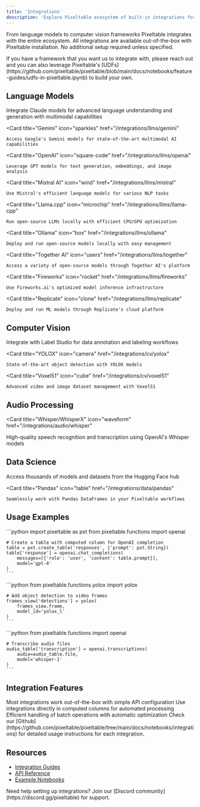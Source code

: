 ```yaml
---
title: 'Integrations'
description: 'Explore Pixeltable ecosystem of built-in integrations for AI/ML workflows'
---
```


From language models to computer vision frameworks Pixeltable integrates with the entire ecosystem. All integrations are available out-of-the-box with Pixeltable installation. No additional setup required unless specified.

<Note>
If you have a framework that you want us to integrate with, please reach out and you can also leverage Pixeltable's [UDFs](https://github.com/pixeltable/pixeltable/blob/main/docs/notebooks/feature-guides/udfs-in-pixeltable.ipynb) to build your own.
</Note>

## Language Models

<CardGroup cols={3}>
  <Card
    title="Anthropic Claude"
    icon="brain"
    href="/integrations/llms/anthropic"
  >
    Integrate Claude models for advanced language understanding and generation with multimodal capabilities
  </Card>

  <Card
    title="Gemini"
    icon="sparkles"
    href="/integrations/llms/gemini"
  >
    Access Google's Gemini models for state-of-the-art multimodal AI capabilities
  </Card>

  <Card
    title="OpenAI"
    icon="square-code"
    href="/integrations/llms/openai"
  >
    Leverage GPT models for text generation, embeddings, and image analysis
  </Card>

  <Card
    title="Mistral AI"
    icon="wind"
    href="/integrations/llms/mistral"
  >
    Use Mistral's efficient language models for various NLP tasks
  </Card>

  <Card
    title="Llama.cpp"
    icon="microchip"
    href="/integrations/llms/llama-cpp"
  >
    Run open-source LLMs locally with efficient CPU/GPU optimization
  </Card>

  <Card
    title="Ollama"
    icon="box"
    href="/integrations/llms/ollama"
  >
    Deploy and run open-source models locally with easy management
  </Card>

  <Card
    title="Together AI"
    icon="users"
    href="/integrations/llms/together"
  >
    Access a variety of open-source models through Together AI's platform
  </Card>

  <Card
    title="Fireworks"
    icon="rocket"
    href="/integrations/llms/fireworks"
  >
    Use Fireworks.ai's optimized model inference infrastructure
  </Card>

  <Card
    title="Replicate"
    icon="clone"
    href="/integrations/llms/replicate"
  >
    Deploy and run ML models through Replicate's cloud platform
  </Card>
</CardGroup>

## Computer Vision

<CardGroup cols={3}>
  <Card
    title="Label Studio"
    icon="tags"
    href="/integrations/cv/label-studio"
  >
    Integrate with Label Studio for data annotation and labeling workflows
  </Card>

  <Card
    title="YOLOX"
    icon="camera"
    href="/integrations/cv/yolox"
  >
    State-of-the-art object detection with YOLOX models
  </Card>

  <Card
    title="Voxel51"
    icon="cube"
    href="/integrations/cv/voxel51"
  >
    Advanced video and image dataset management with Voxel51
  </Card>
</CardGroup>

## Audio Processing

<Card
  title="Whisper/WhisperX"
  icon="waveform"
  href="/integrations/audio/whisper"
>
  High-quality speech recognition and transcription using OpenAI's Whisper models
</Card>

## Data Science

<CardGroup cols={2}>
  <Card
    title="Hugging Face"
    icon="face-smile"
    href="/integrations/data/huggingface"
  >
    Access thousands of models and datasets from the Hugging Face hub
  </Card>

  <Card
    title="Pandas"
    icon="table"
    href="/integrations/data/pandas"
  >
    Seamlessly work with Pandas DataFrames in your Pixeltable workflows
  </Card>
</CardGroup>

## Usage Examples

<AccordionGroup>
  <Accordion title="LLM Integration">
    ```python
    import pixeltable as pxt
    from pixeltable.functions import openai

    # Create a table with computed column for OpenAI completion
    table = pxt.create_table('responses', {'prompt': pxt.String})
    table['response'] = openai.chat_completions(
        messages=[{'role': 'user', 'content': table.prompt}],
        model='gpt-4'
    )
    ```
  </Accordion>

  <Accordion title="Computer Vision">
    ```python
    from pixeltable.functions.yolox import yolox
    
    # Add object detection to video frames
    frames_view['detections'] = yolox(
        frames_view.frame,
        model_id='yolox_l'
    )
    ```
  </Accordion>

  <Accordion title="Audio Processing">
    ```python
    from pixeltable.functions import openai
    
    # Transcribe audio files
    audio_table['transcription'] = openai.transcriptions(
        audio=audio_table.file,
        model='whisper-1'
    )
    ```
  </Accordion>
</AccordionGroup>

## Integration Features

<Steps>
  <Step title="Easy Setup">
    Most integrations work out-of-the-box with simple API configuration
  </Step>
  
  <Step title="Computed Columns">
    Use integrations directly in computed columns for automated processing
  </Step>
  
  <Step title="Batch Processing">
    Efficient handling of batch operations with automatic optimization
  </Step>
</Steps>

<Tip>
  Check our [Github](https://github.com/pixeltable/pixeltable/tree/main/docs/notebooks/integrations) for detailed usage instructions for each integration.
</Tip>

## Resources

- [Integration Guides](/guides/integrations)
- [API Reference](/api-reference/integrations)
- [Example Notebooks](https://github.com/pixeltable/pixeltable/tree/main/examples)

<Note>
Need help setting up integrations? Join our [Discord community](https://discord.gg/pixeltable) for support.
</Note>